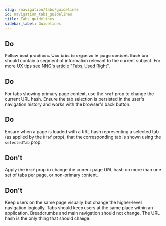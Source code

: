 ```yaml
---
slug: /navigation/tabs/guidelines
id: navigation_tabs_guidelines
title: Tabs guidelines
sidebar_label: Guidelines
---
```


## Do

Follow best practices. Use tabs to organize in-page content. Each tab should contain a segment of information relevant to the current subject. For more UX tips see [NNG's article "Tabs, Used Right"](https://www.nngroup.com/articles/tabs-used-right/).

## Do

For tabs showing primary page content, use the `href` prop to change the current URL hash. Ensure the tab selection is persisted in the user's navigation history and works with the browser's back button.

## Do

Ensure when a page is loaded with a URL hash representing a selected tab (as applied by the `href` prop), that the corresponding tab is shown using the `selectedTab` prop.

## Don't

Apply the `href` prop to change the current page URL hash on more than one set of tabs per page, or non-primary content.

## Don't

Keep users on the same page visually, but change the higher-level navigation logically. Tabs should keep users at the same place within an application. Breadcrumbs and main navigation should not change. The URL hash is the only thing that should change.
